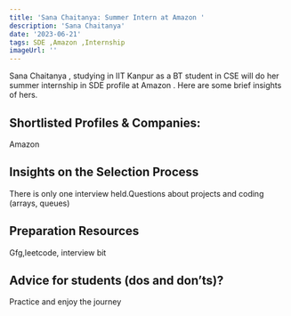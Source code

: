 ---
title: 'Sana Chaitanya: Summer Intern at Amazon '
description: 'Sana Chaitanya'
date: '2023-06-21'
tags: SDE ,Amazon ,Internship
imageUrl: ''
---

Sana Chaitanya , studying in IIT Kanpur as a BT student in CSE will do
her summer internship in SDE  profile at Amazon . Here are some brief
insights of hers.

## Shortlisted Profiles & Companies:
Amazon 

## Insights on the Selection Process
There is only one interview held.Questions about projects and coding (arrays, queues)

##  Preparation Resources
Gfg,leetcode, interview bit

## Advice for students (dos and don’ts)? 
Practice and enjoy the journey 

